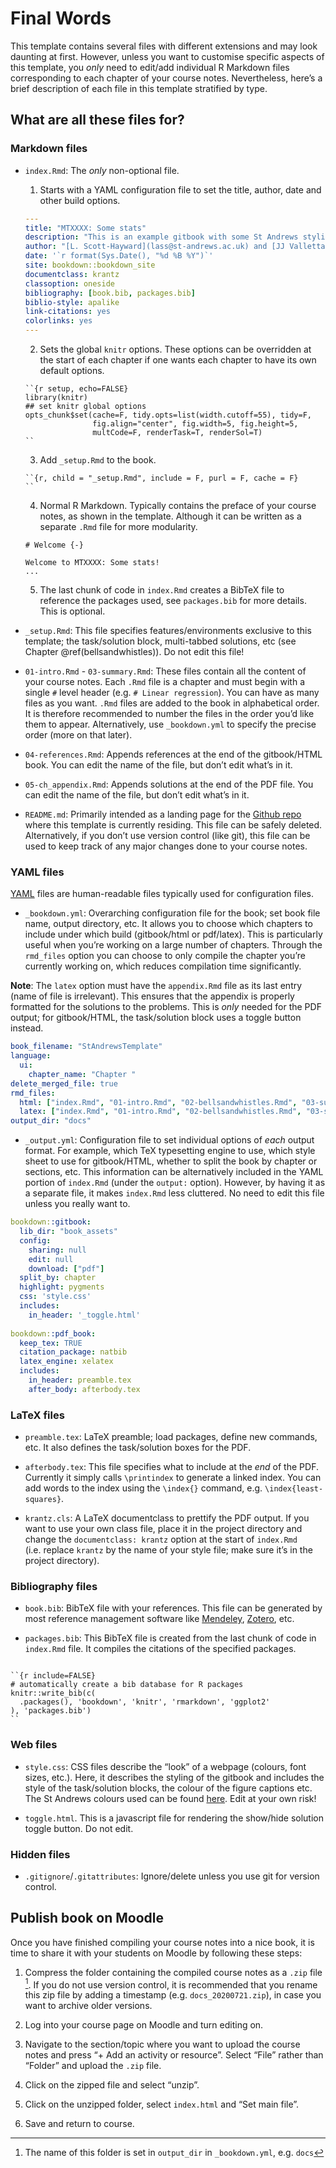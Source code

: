 # Final Words

This template contains several files with different extensions and may look daunting at first. However, unless you want to customise specific aspects of this template, you *only* need to edit/add individual R Markdown files corresponding to each chapter of your course notes. Nevertheless, here's a brief description of each file in this template stratified by type.

## What are all these files for?

### Markdown files {-}

+ `index.Rmd`: The *only* non-optional file. 
  
  1. Starts with a YAML configuration file to set the title, author, date and other build options.
  
  ````YAML
  --- 
  title: "MTXXXX: Some stats"
  description: "This is an example gitbook with some St Andrews styling."
  author: "[L. Scott-Hayward](lass@st-andrews.ac.uk) and [JJ Valletta](jjv1@st-andrews.ac.uk)"
  date: '`r format(Sys.Date(), "%d %B %Y")`'
  site: bookdown::bookdown_site
  documentclass: krantz
  classoption: oneside
  bibliography: [book.bib, packages.bib]
  biblio-style: apalike
  link-citations: yes
  colorlinks: yes
  ---
  ````
  
  2. Sets the global `knitr` options. These options can be overridden at the start of each chapter if one wants each chapter to have its own default options.
  ````
  ``{r setup, echo=FALSE}
  library(knitr)
  ## set knitr global options
  opts_chunk$set(cache=F, tidy.opts=list(width.cutoff=55), tidy=F, 
                 fig.align="center", fig.width=5, fig.height=5,
                 multCode=F, renderTask=T, renderSol=T)
  ``
  ````
  
  3. Add `_setup.Rmd` to the book.
  ````
  ``{r, child = "_setup.Rmd", include = F, purl = F, cache = F}
  ``
  ````
  
  4. Normal R Markdown. Typically contains the preface of your course notes, as shown in the template. 
  Although it can be written as a separate `.Rmd` file for more modularity.
  
  ````
  # Welcome {-}

  Welcome to MTXXXX: Some stats!
  ...
  ````
  
  5. The last chunk of code in `index.Rmd` creates a BibTeX file to reference the packages used, see `packages.bib` for more details. This is optional.    
  
+ `_setup.Rmd`: This file specifies features/environments exclusive to this template; the task/solution block, multi-tabbed solutions, etc (see Chapter \@ref(bellsandwhistles)).
Do not edit this file!

+ `01-intro.Rmd` - `03-summary.Rmd`: These files contain all the content of your course notes. Each `.Rmd` file is a chapter and must begin with a single `#` level header (e.g. `# Linear regression`). You can have as many files as you want. `.Rmd` files are added to the book in alphabetical order. It is therefore recommended to number the files in the order you'd like them to appear. Alternatively, use `_bookdown.yml` to specify the precise order (more on that later).  

+ `04-references.Rmd`: Appends references at the end of the gitbook/HTML book. You can edit the name of the file, but don't edit what's in it. 

+ `05-ch_appendix.Rmd`: Appends solutions at the end of the PDF file. You can edit the name of the file, but don't edit what's in it. 

+ `README.md`: Primarily intended as a landing page for the [Github repo](https://github.com/lindesaysh/StAndrewsTemplateBookdown) where this template is currently residing. This file can be safely deleted. Alternatively, if you don't use version control (like git), this file can be used to keep track of any major changes done to your course notes.

### YAML files {-}

[YAML](https://en.wikipedia.org/wiki/YAML) files are human-readable files typically used for configuration files.

+ `_bookdown.yml`: Overarching configuration file for the book; set book file name, output directory, etc. It allows you to choose which chapters to include under which build (gitbook/html or pdf/latex). This is particularly useful when you're working on a large number of chapters. Through the `rmd_files` option you can choose to only compile the chapter you're currently working on, which reduces compilation time significantly.  

**Note**: The `latex` option must have the `appendix.Rmd` file as its last entry (name of file is irrelevant). This ensures that the appendix is properly formatted for the solutions to the problems. This is *only* needed for the PDF output; for gitbook/HTML, the task/solution block uses a toggle button instead.

```YAML
book_filename: "StAndrewsTemplate"
language:
  ui:
    chapter_name: "Chapter "
delete_merged_file: true
rmd_files:
  html: ["index.Rmd", "01-intro.Rmd", "02-bellsandwhistles.Rmd", "03-summary.Rmd", "04-references.Rmd"]
  latex: ["index.Rmd", "01-intro.Rmd", "02-bellsandwhistles.Rmd", "03-summary.Rmd",  "04-references.Rmd", "05-ch_appendix.Rmd"]
output_dir: "docs"
```

+ `_output.yml`: Configuration file to set individual options of *each* output format. For example, which TeX typesetting engine to use, which style sheet to use for gitbook/HTML, whether to split the book by chapter or sections, etc. This information can be alternatively included in the YAML portion of `index.Rmd` (under the `output:` option). However, by having it as a separate file, it makes `index.Rmd` less cluttered. No need to edit this file unless you really want to.

```YAML
bookdown::gitbook:
  lib_dir: "book_assets"
  config:
    sharing: null
    edit: null
    download: ["pdf"]
  split_by: chapter
  highlight: pygments
  css: 'style.css'
  includes:
    in_header: '_toggle.html'
    
bookdown::pdf_book:
  keep_tex: TRUE
  citation_package: natbib
  latex_engine: xelatex
  includes:
    in_header: preamble.tex
    after_body: afterbody.tex
```


### LaTeX files {-}

+ `preamble.tex`: LaTeX preamble; load packages, define new commands, etc. It also defines the task/solution boxes for the PDF.

+ `afterbody.tex`: This file specifies what to include at the *end* of the PDF. Currently it simply calls `\printindex` to generate a linked index.
You can add words to the index using the `\index{}` command, e.g. `\index{least-squares}`. 

+ `krantz.cls`: A LaTeX documentclass to prettify the PDF output. If you want to use your own class file, place it in the project directory and change
the `documentclass: krantz` option at the start of `index.Rmd` (i.e. replace `krantz` by the name of your style file; make sure it's in the project directory).


### Bibliography files {-}

+ `book.bib`: BibTeX file with your references. This file can be generated by most reference management software like [Mendeley](https://www.mendeley.com/), [Zotero](https://www.zotero.org/), etc.    

+ `packages.bib`: This BibTeX file is created from the last chunk of code in `index.Rmd` file.  It compiles the citations of the specified packages. 

````

``{r include=FALSE}
# automatically create a bib database for R packages
knitr::write_bib(c(
  .packages(), 'bookdown', 'knitr', 'rmarkdown', 'ggplot2'
), 'packages.bib')
``

````

### Web files {-}

+ `style.css`: CSS files describe the "look" of a webpage (colours, font sizes, etc.). Here, it describes the styling of the gitbook and includes the style of the task/solution blocks, the colour of the figure captions etc. The St Andrews colours used can be found [here](https://www.st-andrews.ac.uk/brand/design-guidelines/colours/). Edit at your own risk!

+ `toggle.html`. This is a javascript file for rendering the show/hide solution toggle button. Do not edit.


### Hidden files {-}

+ `.gitignore`/`.gitattributes`: Ignore/delete unless you use git for version control.

## Publish book on Moodle

Once you have finished compiling your course notes into a nice book, it is time to share it with your students on Moodle by following these steps:

1. Compress the folder containing the compiled course notes as a `.zip` file
^[The name of this folder is set in `output_dir` in `_bookdown.yml`, e.g. `docs`]. 
If you do not use version control, it is recommended that you rename this zip file by adding a timestamp (e.g. `docs_20200721.zip`), in case you want to archive older versions.

2. Log into your course page on Moodle and turn editing on.

3. Navigate to the section/topic where you want to upload the course notes and press "+ Add an activity or resource". 
Select "File" rather than "Folder" and upload the `.zip` file.

4. Click on the zipped file and select "unzip".

5. Click on the unzipped folder, select `index.html` and "Set main file".

6. Save and return to course.